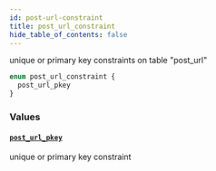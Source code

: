 ```yaml
---
id: post-url-constraint
title: post_url_constraint
hide_table_of_contents: false
---
```


unique or primary key constraints on table "post_url"

```graphql
enum post_url_constraint {
  post_url_pkey
}
```

### Values

#### [`post_url_pkey`](#)

unique or primary key constraint

